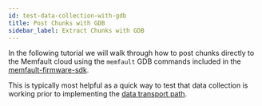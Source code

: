 ```yaml
---
id: test-data-collection-with-gdb
title: Post Chunks with GDB
sidebar_label: Extract Chunks with GDB
---
```



In the following tutorial we will walk through how to post chunks directly to
the Memfault cloud using the `memfault` GDB commands included in the
[memfault-firmware-sdk](https://github.com/memfault/memfault-firmware-sdk).

This is typically most helpful as a quick way to test that data collection is
working prior to implementing the
[data transport path](data-from-firmware-to-cloud.mdx).

<PostChunksWithGdb />
